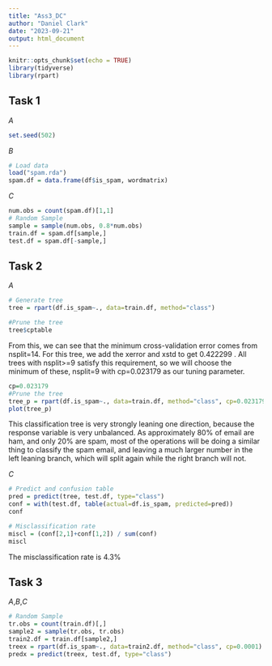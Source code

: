 ```yaml
---
title: "Ass3_DC"
author: "Daniel Clark"
date: "2023-09-21"
output: html_document
---
```


```r
knitr::opts_chunk$set(echo = TRUE)
library(tidyverse)
library(rpart)
```

## Task 1

*A*

```r
set.seed(502)
```

*B*

```r
# Load data
load("spam.rda")
spam.df = data.frame(df$is_spam, wordmatrix)

```

*C*

```r
num.obs = count(spam.df)[1,1]
# Random Sample
sample = sample(num.obs, 0.8*num.obs)
train.df = spam.df[sample,]
test.df = spam.df[-sample,]

```


## Task 2

*A*

```r
# Generate tree
tree = rpart(df.is_spam~., data=train.df, method="class")

#Prune the tree
tree$cptable
```

From this, we can see that the minimum cross-validation error comes from nsplit=14. For this tree, we add the xerror and xstd to get 0.422299 . All trees with nsplit>=9 satisfy this requirement, so we will choose the minimum of these, nsplit=9 with cp=0.023179 as our tuning parameter.

```r
cp=0.023179
#Prune the tree
tree_p = rpart(df.is_spam~., data=train.df, method="class", cp=0.023179)
plot(tree_p)
```

This classification tree is very strongly leaning one direction, because the response variable is very unbalanced. As approximately 80% of email are ham, and only 20% are spam, most of the operations will be doing a similar thing to classify the spam email, and leaving a much larger number in the left leaning branch, which will split again while the right branch will not.

*C*

```r
# Predict and confusion table
pred = predict(tree, test.df, type="class")
conf = with(test.df, table(actual=df.is_spam, predicted=pred))
conf
```

```r
# Misclassification rate
miscl = (conf[2,1]+conf[1,2]) / sum(conf)
miscl
```
The misclassification rate is 4.3%


## Task 3

*A*,*B*,*C*

```r
# Random Sample
tr.obs = count(train.df)[,]
sample2 = sample(tr.obs, tr.obs)
train2.df = train.df[sample2,]
treex = rpart(df.is_spam~., data=train2.df, method="class", cp=0.0001)
predx = predict(treex, test.df, type="class")


```












